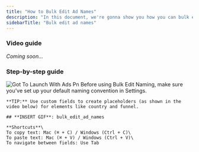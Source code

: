 ```yaml
---
title: "How to Bulk Edit Ad Names"
description: "In this document, we're gonna show you how you can bulk edit your ad names"
sidebarTitle: "Bulk edit ad names"
---
```


### Video guide

_Coming soon..._

### Step-by-step guide

<Steps>
  <Step title="Go to 'Launch', then click the pencil icon on the first ad below">
    <img
      src="/images/got_to_launch_with_ads(1).png"
      alt="Got To Launch With Ads Pn"
      title=""
      style={{ width:"55%" }}
    />
  </Step>
  <Step title="Adjust your ad names using the Find & Replace function, or edit them individually in Line View">
    Before using Bulk Edit Naming, make sure you’ve set up your default naming convention in Settings.

    **TIP:** Use custom fields to create placeholders (as shown in the video below) for elements like country and funnel.

    ## **INSERT GIF**: bulk_edit_ad_names

    **Shortcuts**\
    To copy text: Mac (⌘ + C) / Windows (Ctrl + C)\
    To paste text: Mac (⌘ + V) / Windows (Ctrl + V)\
    To navigate between fields: Use Tab
  </Step>
  <Step title="When you’re satisfied with the ad names, simply close the pop-up and you're done!">
    
  </Step>
</Steps>